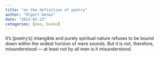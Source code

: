 ```yaml
---
title: "on the definition of poetry"
author: "Olgert Denas"
date: "2013-02-23"
categories: [poe, books]
---
```

It’s [poetry’s] intangible and purely spiritual nature refuses to be bound down within the widest horizon of mere sounds. But it is not, therefore, misunderstood — at least not by all men is it misunderstood.